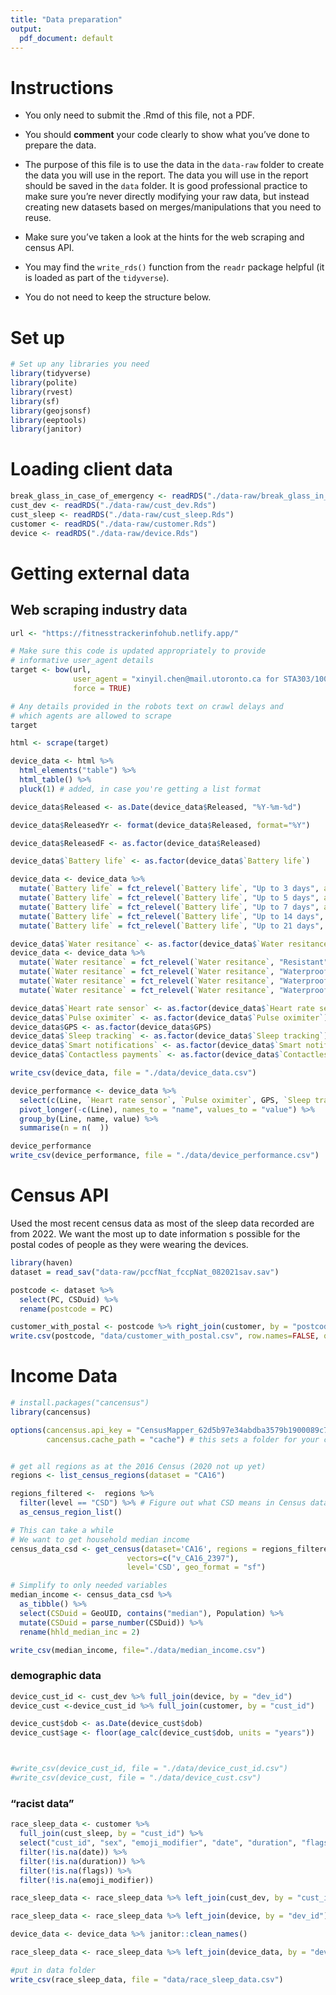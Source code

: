 ```yaml
---
title: "Data preparation"
output:
  pdf_document: default
---
```


# Instructions

- You only need to submit the .Rmd of this file, not a PDF.

- You should __comment__ your code clearly to show what you've done to prepare the data.

- The purpose of this file is to use the data in the `data-raw` folder to create the data you will use in the report. The data you will use in the report should be saved in the `data` folder. It is good professional practice to make sure you're never directly modifying your raw data, but instead creating new datasets based on merges/manipulations that you need to reuse.

- Make sure you've taken a look at the hints for the web scraping and census API. 

- You may find the `write_rds()` function from the `readr` package helpful (it is loaded as part of the `tidyverse`).

- You do not need to keep the structure below.

# Set up

```r
# Set up any libraries you need
library(tidyverse)
library(polite)
library(rvest)
library(sf)
library(geojsonsf)
library(eeptools)
library(janitor)
```

# Loading client data

```r
break_glass_in_case_of_emergency <- readRDS("./data-raw/break_glass_in_case_of_emergency.Rds")
cust_dev <- readRDS("./data-raw/cust_dev.Rds")
cust_sleep <- readRDS("./data-raw/cust_sleep.Rds")
customer <- readRDS("./data-raw/customer.Rds")
device <- readRDS("./data-raw/device.Rds")
```

# Getting external data

## Web scraping industry data

```r
url <- "https://fitnesstrackerinfohub.netlify.app/"

# Make sure this code is updated appropriately to provide 
# informative user_agent details
target <- bow(url,
              user_agent = "xinyil.chen@mail.utoronto.ca for STA303/1002 project",
              force = TRUE)

# Any details provided in the robots text on crawl delays and 
# which agents are allowed to scrape
target

html <- scrape(target)

device_data <- html %>% 
  html_elements("table") %>% 
  html_table() %>% 
  pluck(1) # added, in case you're getting a list format

```

```r
device_data$Released <- as.Date(device_data$Released, "%Y-%m-%d")

device_data$ReleasedYr <- format(device_data$Released, format="%Y")

device_data$ReleasedF <- as.factor(device_data$Released)

device_data$`Battery life` <- as.factor(device_data$`Battery life`)

device_data <- device_data %>% 
  mutate(`Battery life` = fct_relevel(`Battery life`, "Up to 3 days", after = 0)) %>% 
  mutate(`Battery life` = fct_relevel(`Battery life`, "Up to 5 days", after = 1)) %>%
  mutate(`Battery life` = fct_relevel(`Battery life`, "Up to 7 days", after = 2)) %>% 
  mutate(`Battery life` = fct_relevel(`Battery life`, "Up to 14 days", after = 3)) %>% 
  mutate(`Battery life` = fct_relevel(`Battery life`, "Up to 21 days", after = 4))

device_data$`Water resitance` <- as.factor(device_data$`Water resitance`)
device_data <- device_data %>% 
  mutate(`Water resitance` = fct_relevel(`Water resitance`, "Resistant", after = 0)) %>% 
  mutate(`Water resitance` = fct_relevel(`Water resitance`, "Waterproof", after = 1)) %>%
  mutate(`Water resitance` = fct_relevel(`Water resitance`, "Waterproof, 5 ATM", after = 2)) %>% 
  mutate(`Water resitance` = fct_relevel(`Water resitance`, "Waterproof, 10 ATM", after = 3))

device_data$`Heart rate sensor` <- as.factor(device_data$`Heart rate sensor`)
device_data$`Pulse oximiter` <- as.factor(device_data$`Pulse oximiter`)
device_data$GPS <- as.factor(device_data$GPS)
device_data$`Sleep tracking` <- as.factor(device_data$`Sleep tracking`)
device_data$`Smart notifications` <- as.factor(device_data$`Smart notifications`)
device_data$`Contactless payments` <- as.factor(device_data$`Contactless payments`)

write_csv(device_data, file = "./data/device_data.csv")

device_performance <- device_data %>% 
  select(c(Line, `Heart rate sensor`, `Pulse oximiter`, GPS, `Sleep tracking`, `Smart notifications`, `Contactless payments`)) %>% 
  pivot_longer(-c(Line), names_to = "name", values_to = "value") %>% 
  group_by(Line, name, value) %>% 
  summarise(n = n(  ))

device_performance
write_csv(device_performance, file = "./data/device_performance.csv")
```


# Census API
Used the most recent census data as most of the sleep data recorded are from 2022. We want the most up to date information s possible for the postal codes of people as they were wearing the devices. 
```r
library(haven)
dataset = read_sav("data-raw/pccfNat_fccpNat_082021sav.sav")

postcode <- dataset %>% 
  select(PC, CSDuid) %>%
  rename(postcode = PC)

customer_with_postal <- postcode %>% right_join(customer, by = "postcode")
write.csv(postcode, "data/customer_with_postal.csv", row.names=FALSE, quote=FALSE) 
```


# Income Data

```r
# install.packages("cancensus")
library(cancensus)

options(cancensus.api_key = "CensusMapper_62d5b97e34abdba3579b1900089c724a",
        cancensus.cache_path = "cache") # this sets a folder for your cache


# get all regions as at the 2016 Census (2020 not up yet)
regions <- list_census_regions(dataset = "CA16")

regions_filtered <-  regions %>% 
  filter(level == "CSD") %>% # Figure out what CSD means in Census data
  as_census_region_list()

# This can take a while
# We want to get household median income
census_data_csd <- get_census(dataset='CA16', regions = regions_filtered,
                          vectors=c("v_CA16_2397"), 
                          level='CSD', geo_format = "sf")

# Simplify to only needed variables
median_income <- census_data_csd %>% 
  as_tibble() %>% 
  select(CSDuid = GeoUID, contains("median"), Population) %>% 
  mutate(CSDuid = parse_number(CSDuid)) %>% 
  rename(hhld_median_inc = 2)

write_csv(median_income, file="./data/median_income.csv")

```

### demographic data

```r
device_cust_id <- cust_dev %>% full_join(device, by = "dev_id")
device_cust <-device_cust_id %>% full_join(customer, by = "cust_id")

device_cust$dob <- as.Date(device_cust$dob)
device_cust$age <- floor(age_calc(device_cust$dob, units = "years"))



#write_csv(device_cust_id, file = "./data/device_cust_id.csv")
#write_csv(device_cust, file = "./data/device_cust.csv")
```


### "racist data"
```r
race_sleep_data <- customer %>% 
  full_join(cust_sleep, by = "cust_id") %>% 
  select("cust_id", "sex", "emoji_modifier", "date", "duration", "flags") %>%
  filter(!is.na(date)) %>%
  filter(!is.na(duration)) %>%
  filter(!is.na(flags)) %>%
  filter(!is.na(emoji_modifier))

race_sleep_data <- race_sleep_data %>% left_join(cust_dev, by = "cust_id") 

race_sleep_data <- race_sleep_data %>% left_join(device, by = "dev_id") %>% select("cust_id", "sex", "emoji_modifier", "date", "duration", "flags", "dev_id", "device_name")

device_data <- device_data %>% janitor::clean_names() 

race_sleep_data <- race_sleep_data %>% left_join(device_data, by = "device_name") %>% select("cust_id", "sex", "emoji_modifier", "date", "duration", "flags", "device_name", "line", "battery_life", "water_resitance", "heart_rate_sensor", "pulse_oximiter", "gps", "sleep_tracking", "smart_notifications")

#put in data folder
write_csv(race_sleep_data, file = "data/race_sleep_data.csv")
```






